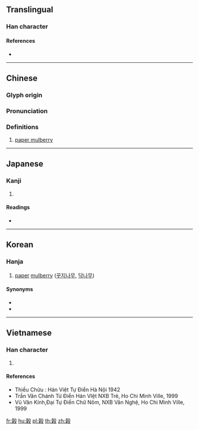 {{character info/new}}
==Translingual==

===Han character===
{{Han char|rn=75|rad=木|as=10|sn=14|four=47947|canj=GDHNE,XGDHN|ids=⿹𣪊木}}

====References====
* {{Han ref|kx=0543.070|dkj=15229|dj=0930.370|hdz=32163.030|uh=6996|ud=27030|bh=E242|bd=57922}}

----

==Chinese==
{{zh-forms}}

===Glyph origin===
{{Han etym}}

===Pronunciation===
{{zh-pron
|m=gǔ
|c=guk1
|mc=y
|oc=y
|ma=
|cat=pn
}}

===Definitions===
{{zh-hanzi}}

# [[paper mulberry]] {{gloss|{{taxlink|Broussonetia papyrifera|species|noshow=1}}}}

----

==Japanese==

===Kanji===
{{ja-kanji|grade=|rs=木10}}

# {{defn|lang=ja|sort=木10}}

====Readings====
* {{ja-readings|on=[[こく]] (koku), [[こう]] (kō), [[く]] (ku)|kun=[[こうぞ]] (kouzo)}}

----

==Korean==

===Hanja===
{{ko-hanja|hangeul=곡|eumhun=|rv=gok|mr=kok|y=kok}}

{{wikipedia|paper mulberry}}

# [[paper]] [[mulberry]] ([[꾸지나무]], [[닥나무]])

====Synonyms====
* {{l|ko|構}}
* {{l|ko|楮}}

----

==Vietnamese==

===Han character===
{{vi-hantu|cốc|rs=木10}}

# {{defn|lang=vi|sort=木10}}

====References====
* Thiều Chửu : Hán Việt Tự Điển Hà Nội 1942
* Trần Văn Chánh Từ Điển Hán VIệt NXB Trẻ, Ho Chi Minh Ville, 1999
* Vũ Văn Kính,Đại Tự Điển Chữ Nôm, NXB Văn Nghệ, Ho Chi Minh Ville, 1999

[[fr:榖]]
[[hu:榖]]
[[pl:榖]]
[[th:榖]]
[[zh:榖]]